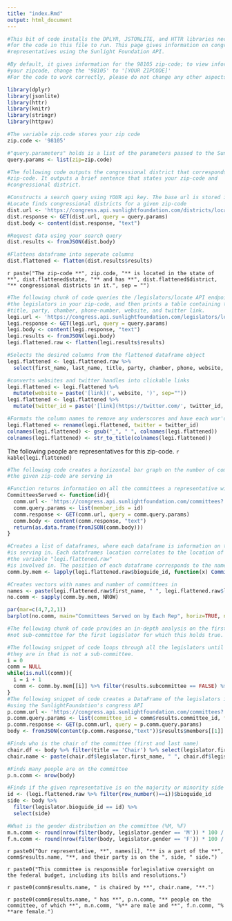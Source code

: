 ```yaml
---
title: "index.Rmd"
output: html_document
---
```

<!--Setup code. Contains zip-code which may be modified to get different results -->
```r
#This bit of code installs the DPLYR, JSTONLITE, and HTTR libraries necessary
#for the code in this file to run. This page gives information on congressional 
#representatives using the Sunlight Foundation API. 

#By default, it gives information for the 98105 zip-code; to view information for
#your zipcode, change the '98105' to '[YOUR ZIPCODE]'
#For the code to work correctly, please do not change any other aspects of this file.

library(dplyr)
library(jsonlite)
library(httr)
library(knitr)
library(stringr)
library(httpuv)

#The variable zip.code stores your zip code
zip.code <- '98105'

#"query.parameters" holds is a list of the parameters passed to the Sunlight API
query.params <- list(zip=zip.code)
```

<!--Prints information about zip-code (State and #congressional districts in it) -->
```r
#The following code outputs the congressional district that corresponds to your 
#zip-code. It outputs a brief sentence that states your zip-code and 
#congressional district.

#Constructs a search query using YOUR api key. The base url is stored in dist.url
#Locate finds congressional districts for a given zip-code
dist.url <- 'https://congress.api.sunlightfoundation.com/districts/locate'
dist.response <- GET(dist.url, query = query.params)
dist.body <- content(dist.response, "text")

#Request data using your search query
dist.results <- fromJSON(dist.body)

#Flattens dataframe into seperate columns
dist.flattened <- flatten(dist.results$results)
```
`r paste("The zip-code **", zip.code, "** is located in the state of **", dist.flattened$state, "** and has **", dist.flattened$district, "** congressional districts in it.", sep = "")`

<!--Prints table with information about representatives from the given zip-code -->
```r
#The following chunk of code queries the /legislators/locate API endpoint to identify 
#the legislators in your zip-code, and then prints a table containing their first name, last name,
#title, party, chamber, phone-number, website, and twitter link.
legi.url <- 'https://congress.api.sunlightfoundation.com/legislators/locate'
legi.response <- GET(legi.url, query = query.params)
legi.body <- content(legi.response, "text")
legi.results <- fromJSON(legi.body)
legi.flattened.raw <- flatten(legi.results$results)

#Selects the desired columns from the flattened dataframe object
legi.flattened <- legi.flattened.raw %>% 
  select(first_name, last_name, title, party, chamber, phone, website, twitter_id)

#converts websites and twitter handles into clickable links
legi.flattened <- legi.flattened %>% 
  mutate(website = paste('[link](', website, ')', sep=""))
legi.flattened <- legi.flattened %>% 
  mutate(twitter_id = paste('[link](https://twitter.com/', twitter_id, ')', sep=""))

#Formats the column names to remove any underscores and have each wor'ds first letter capitalized 
legi.flattened <- rename(legi.flattened, twitter = twitter_id)
colnames(legi.flattened) <- gsub("_", " ", colnames(legi.flattened))
colnames(legi.flattened) <- str_to_title(colnames(legi.flattened))
```
The following people are representatives for this zip-code.
`r kable(legi.flattened)`

<!--Prints bar graph with the #committees each representative from the given zip-code is on -->
```r
#The following code creates a horizontal bar graph on the number of committees representatives in 
#the given zip-code are serving in

#Function returns information on all the committees a representative with the given ID is serving in
CommitteesServed <- function(id){
  comm.url <- 'https://congress.api.sunlightfoundation.com/committees?'
  comm.query.params <- list(member_ids = id)
  comm.response <- GET(comm.url, query = comm.query.params)
  comm.body <- content(comm.response, "text")
  return(as.data.frame(fromJSON(comm.body)))
}

#Creates a list of dataframes, where each dataframe is information on the committees a representative
#is serving in. Each dataframes location correlates to the location of the representative's name in
#the variable "legi.flattened.raw"
#is involved in. The position of each dataframe corresponds to the name values in the 
comm.by.mem <- lapply(legi.flattened.raw$bioguide_id, function(x) CommitteesServed(x))

#Creates vectors with names and number of committees in
names <- paste(legi.flattened.raw$first_name, " ", legi.flattened.raw$last_name, sep = "")
no.comm <- sapply(comm.by.mem, NROW)
```
```r
par(mar=c(4,7,2,1))
barplot(no.comm, main="Committees Served on by Each Rep", horiz=TRUE, names.arg=names, xlab = "# Committees", border=par(las=1))
```

<!-- Prints paragraph on indepth information on the committee a representative is on -->
```r
#The following chunk of code provides an in-depth analysis on the first committee that is 
#not sub-committee for the first legislator for which this holds true. 

#The following snippet of code loops through all the legislators until it finds a committee
#they are in that is not a sub-committee.
i = 0
comm = NULL
while(is.null(comm)){
  i = i + 1
  comm <- comm.by.mem[[i]] %>% filter(results.subcommittee == FALSE) %>%  filter(row_number()==1)
}
#The following snippet of code creates a DataFrame of the legislators in the given non sub-commitee
#using the SunlightFoundation's congress API
p.comm.url <- 'https://congress.api.sunlightfoundation.com/committees?'
p.comm.query.params <- list(committee_id = comm$results.committee_id, fields = 'members')
p.comm.response <- GET(p.comm.url, query = p.comm.query.params)
body <- fromJSON(content(p.comm.response,"text"))$results$members[[1]] %>% flatten()

#Finds who is the chair of the committee (first and last name)
chair.df <- body %>% filter(title == 'Chair') %>% select(legislator.first_name, legislator.last_name)
chair.name <- paste(chair.df$legislator.first_name, " ", chair.df$legislator.last_name, sep = "")

#Finds many people are on the committee
p.n.comm <- nrow(body)

#Finds if the given representative is on the majority or minority side of the committee
id <- (legi.flattened.raw %>% filter(row_number()==i))$bioguide_id
side <- body %>% 
  filter(legislator.bioguide_id == id) %>% 
  select(side)

#What is the gender distribution on the committee (%M, %F)
m.n.comm <- round(nrow(filter(body, legislator.gender == 'M')) * 100 / nrow(body), digits = 1)
f.n.comm <- round(nrow(filter(body, legislator.gender == 'F')) * 100 / nrow(body), digits = 1)
```
`r paste0("Our representative, **", names[i], "** is a part of the **", comm$results.name, "**, and their party is on the ", side, " side.")`

`r paste0("This committee is responsible forlegislative oversight on the federal budget, including its bills and resolutions.")`

`r paste0(comm$results.name, " is chaired by **", chair.name, "**.")`

`r paste0(comm$results.name, " has **", p.n.comm, "** people on the committee, of which **", m.n.comm, "%** are male and **", f.n.comm, "% **are female.")`
